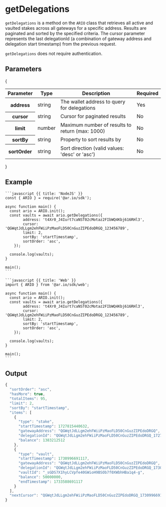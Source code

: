 
<HeroPattern />

# getDelegations

`getDelegations` is a method on the `ARIO` class that retrieves all active and vaulted stakes across all gateways for a specific address. Results are paginated and sorted by the specified criteria. The cursor parameter represents the last delegationId (a combination of gateway address and delegation start timestamp) from the previous request.

`getDelegations` does not require authentication.

## Parameters

{
<div style={{textAlign: "center"}}>
    <table className="inline-table">
    <thead>
    <tr>
        <th>Parameter</th>
        <th>Type</th>
        <th>Description</th>
        <th>Required</th>
    </tr>
    </thead>
    <tbody>
    <tr>
        <th>address</th>
        <td>string</td>
        <td>The wallet address to query for delegations</td>
        <td>Yes</td>
    </tr>
    <tr>
        <th>cursor</th>
        <td>string</td>
        <td>Cursor for paginated results</td>
        <td>No</td>
    </tr>
    <tr>
        <th>limit</th>
        <td>number</td>
        <td>Maximum number of results to return (max: 1000)</td>
        <td>No</td>
    </tr>
    <tr>
        <th>sortBy</th>
        <td>string</td>
        <td>Property to sort results by</td>
        <td>No</td>
    </tr>
    <tr>
        <th>sortOrder</th>
        <td>string</td>
        <td>Sort direction (valid values: 'desc' or 'asc')</td>
        <td>No</td>
    </tr>
    </tbody>
    </table>
</div>
}

## Example

<CodeGroup title="getDelegations">

    ```javascript {{ title: 'NodeJS' }}
    const { ARIO } = require('@ar.io/sdk');

    async function main() {
      const ario = ARIO.init();
      const vaults = await ario.getDelegations({
            address: 't4Xr0_J4Iurt7caNST02cMotaz2FIbWQ4Kbj616RHl3',
            cursor: 'QGWqtJdLLgm2ehFWiiPzMaoFLD50CnGuzZIPEdoDRGQ_123456789',
            limit: 2,
            sortBy: 'startTimestamp',
            sortOrder: 'asc',
        });

      console.log(vaults);
    }

    main();
    ```

    ```javascript {{ title: 'Web' }}
    import { ARIO } from '@ar.io/sdk/web';

    async function main() {
      const ario = ARIO.init();
      const vaults = await ario.getDelegations({
            address: 't4Xr0_J4Iurt7caNST02cMotaz2FIbWQ4Kbj616RHl3',
            cursor: 'QGWqtJdLLgm2ehFWiiPzMaoFLD50CnGuzZIPEdoDRGQ_123456789',
            limit: 2,
            sortBy: 'startTimestamp',
            sortOrder: 'asc',
        });

      console.log(vaults);
    }

    main();
    ```

</CodeGroup>


## Output

```typescript
{
  "sortOrder": "asc",
  "hasMore": true,
  "totalItems": 95,
  "limit": 2,
  "sortBy": "startTimestamp",
  "items": [
    {
      "type": "stake",
      "startTimestamp": 1727815440632,
      "gatewayAddress": "QGWqtJdLLgm2ehFWiiPzMaoFLD50CnGuzZIPEdoDRGQ",
      "delegationId": "QGWqtJdLLgm2ehFWiiPzMaoFLD50CnGuzZIPEdoDRGQ_1727815440632",
      "balance": 1383212512
    },
    {
      "type": "vault",
      "startTimestamp": 1730996691117,
      "gatewayAddress": "QGWqtJdLLgm2ehFWiiPzMaoFLD50CnGuzZIPEdoDRGQ",
      "delegationId": "QGWqtJdLLgm2ehFWiiPzMaoFLD50CnGuzZIPEdoDRGQ_1730996691117",
      "vaultId": "_sGDS7X1hyLCVpfe40GWioH9BSOb7f0XWbhHBa1q4-g",
      "balance": 50000000,
      "endTimestamp": 1733588691117
    }
  ],
  "nextCursor": "QGWqtJdLLgm2ehFWiiPzMaoFLD50CnGuzZIPEdoDRGQ_1730996691117"
}
```
